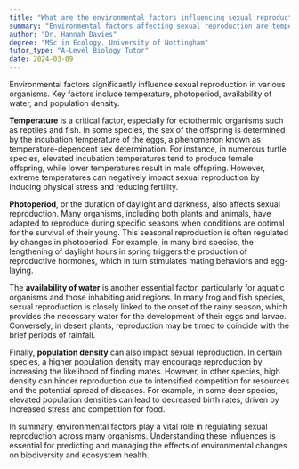 ```yaml
---
title: "What are the environmental factors influencing sexual reproduction?"
summary: "Environmental factors affecting sexual reproduction are temperature, photoperiod, water availability, and population density, all of which play crucial roles in reproductive success and strategies."
author: "Dr. Hannah Davies"
degree: "MSc in Ecology, University of Nottingham"
tutor_type: "A-Level Biology Tutor"
date: 2024-03-09
---
```


Environmental factors significantly influence sexual reproduction in various organisms. Key factors include temperature, photoperiod, availability of water, and population density.

**Temperature** is a critical factor, especially for ectothermic organisms such as reptiles and fish. In some species, the sex of the offspring is determined by the incubation temperature of the eggs, a phenomenon known as temperature-dependent sex determination. For instance, in numerous turtle species, elevated incubation temperatures tend to produce female offspring, while lower temperatures result in male offspring. However, extreme temperatures can negatively impact sexual reproduction by inducing physical stress and reducing fertility.

**Photoperiod**, or the duration of daylight and darkness, also affects sexual reproduction. Many organisms, including both plants and animals, have adapted to reproduce during specific seasons when conditions are optimal for the survival of their young. This seasonal reproduction is often regulated by changes in photoperiod. For example, in many bird species, the lengthening of daylight hours in spring triggers the production of reproductive hormones, which in turn stimulates mating behaviors and egg-laying.

The **availability of water** is another essential factor, particularly for aquatic organisms and those inhabiting arid regions. In many frog and fish species, sexual reproduction is closely linked to the onset of the rainy season, which provides the necessary water for the development of their eggs and larvae. Conversely, in desert plants, reproduction may be timed to coincide with the brief periods of rainfall.

Finally, **population density** can also impact sexual reproduction. In certain species, a higher population density may encourage reproduction by increasing the likelihood of finding mates. However, in other species, high density can hinder reproduction due to intensified competition for resources and the potential spread of diseases. For example, in some deer species, elevated population densities can lead to decreased birth rates, driven by increased stress and competition for food.

In summary, environmental factors play a vital role in regulating sexual reproduction across many organisms. Understanding these influences is essential for predicting and managing the effects of environmental changes on biodiversity and ecosystem health.
    